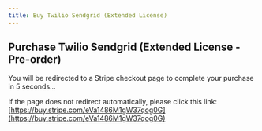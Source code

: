 ```yaml
---
title: Buy Twilio Sendgrid (Extended License)
---
```



<Head>
  <meta httpEquiv="refresh" content="5; url='https://buy.stripe.com/eVa1486M1gW37qog0G'" />
</Head>

## Purchase Twilio Sendgrid (Extended License - Pre-order)

You will be redirected to a Stripe checkout page to complete your purchase in 5 seconds...

If the page does not redirect automatically, please click this link: [https://buy.stripe.com/eVa1486M1gW37qog0G](https://buy.stripe.com/eVa1486M1gW37qog0G)
